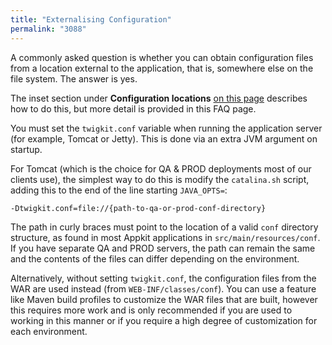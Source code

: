 ```yaml
---
title: "Externalising Configuration"
permalink: "3088"
---
```


A commonly asked question is whether you can obtain configuration files from a location external to the application, that is, somewhere else on the file system. The answer is yes.

The inset section under **Configuration locations** [on this page](/fusion/5.9/3092/configuration-files) describes how to do this, but more detail is provided in this FAQ page.

You must set the `twigkit.conf` variable when running the application server (for example, Tomcat or Jetty). This is done via an extra JVM argument on startup.

For Tomcat (which is the choice for QA & PROD deployments most of our clients use), the simplest way to do this is modify the `catalina.sh` script, adding this to the end of the line starting `JAVA_OPTS=`:

```
-Dtwigkit.conf=file://{path-to-qa-or-prod-conf-directory}
```

The path in curly braces must point to the location of a valid `conf` directory structure, as found in most Appkit applications in `src/main/resources/conf`. If you have separate QA and PROD servers, the path can remain the same and the contents of the files can differ depending on the environment.

Alternatively, without setting `twigkit.conf`, the configuration files from the WAR are used instead (from `WEB-INF/classes/conf`). You can use a feature like Maven build profiles to customize the WAR files that are built, however this requires more work and is only recommended if you are used to working in this manner or if you require a high degree of customization for each environment.